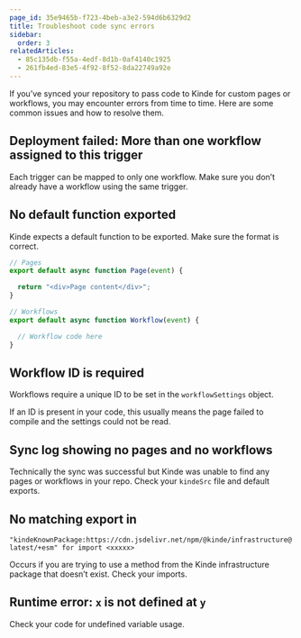 ```yaml
---
page_id: 35e9465b-f723-4beb-a3e2-594d6b6329d2
title: Troubleshoot code sync errors
sidebar:
  order: 3
relatedArticles:
  - 85c135db-f55a-4edf-8d1b-0af4140c1925
  - 261fb4ed-83e5-4f92-8f52-8da22749a92e
---
```


If you’ve synced your repository to pass code to Kinde for custom pages or workflows, you may encounter errors from time to time. Here are some common issues and how to resolve them. 

## Deployment failed: More than one workflow assigned to this trigger

Each trigger can be mapped to only one workflow. Make sure you don’t already have a workflow using the same trigger.

## No default function exported

Kinde expects a default function to be exported. Make sure the format is correct.

```jsx
// Pages
export default async function Page(event) {

  return "<div>Page content</div>";
}

// Workflows
export default async function Workflow(event) {

  // Workflow code here
}
```

## Workflow ID is required

Workflows require a unique ID to be set in the `workflowSettings` object.

If an ID is present in your code, this usually means the page failed to compile and the settings could not be read.

## Sync log showing no pages and no workflows

Technically the sync was successful but Kinde was unable to find any pages or workflows in your repo. Check your `kindeSrc` file and default exports.

## No matching export in 

`"kindeKnownPackage:https://cdn.jsdelivr.net/npm/@kinde/infrastructure@latest/+esm" for import <xxxxx>`

Occurs if you are trying to use a method from the Kinde infrastructure package that doesn’t exist. Check your imports.

## Runtime error: `x` is not defined at `y`

Check your code for undefined variable usage.

